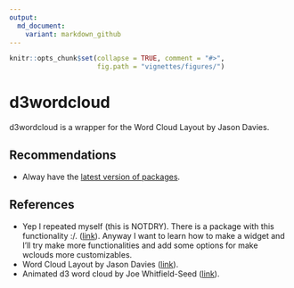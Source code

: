 ```yaml
---
output:
  md_document:
    variant: markdown_github
---
```


<!-- README.md is generated from README.Rmd. Please edit that file -->

```r
knitr::opts_chunk$set(collapse = TRUE, comment = "#>",
                      fig.path = "vignettes/figures/")
```

# d3wordcloud

d3wordcloud is a wrapper for the Word Cloud Layout by Jason Davies.

## Recommendations

 - Alway have the [latest version of packages](https://github.com/ramnathv/htmlwidgets/issues/100).

## References
 - Yep I repeated myself (this is NOTDRY). There is a package with this functionality :/.  ([link](https://github.com/adymimos/rWordCloud)). Anyway I want to learn how to make a widget and I'll try make more functionalities and add some options for make wclouds more customizables.
 - Word Cloud Layout by Jason Davies ([link](http://www.jasondavies.com/wordcloud)).
 - Animated d3 word cloud by Joe Whitfield-Seed ([link](http://bl.ocks.org/jwhitfieldseed/9697914)).
